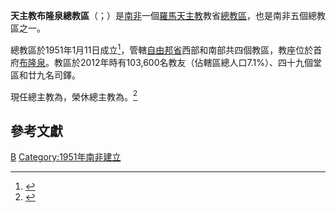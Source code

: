 {{Refimprove|time=2020-04-01T14:34:48+00:00}}
{{Infobox Roman Catholic diocese
|Roman Catholic Diocese of = 天主教布隆泉總教區
|Latin name of diocese = Archidioecesis Bloemfonteinensis
|border = catholic
|image = 
|caption = 
|location = [[南非|南非]]
|territory = [[自由邦省|自由邦省]]西部和南部
|population = 103,600
|rite = [[羅馬禮|羅馬禮]]
|patron = 
|province = 布隆泉
|established = 1951年1月11日
|cathedral = {{link-en|聖心主教座堂 (布隆泉)|Sacred Heart Cathedral, Bloemfontein|聖心主教座堂}}
|co-cathedral =
|leadership = 總主教
|website = 
|pope = {{incumbent pope}}
|metropolitan = {{link-de|佐利萊·伯多祿·姆潘巴尼|Zolile Peter Mpambani}}
|coadjutor archbishop = 
|auxiliary = 
|emeritus = {{link-en|賈布拉尼·阿達圖斯·恩杜馬洛|Jabulani Adatus Nxumalo}}（榮休總主教）
}}
'''天主教布隆泉總教區'''（{{lang-la|Archidioecesis Bloemfonteinensis}}；{{lang-en|Roman Catholic Archdiocese of Bloemfontein}}）是[[南非|南非]]一個[[羅馬天主教|羅馬天主教]]教省[[總教區|總教區]]，也是南非五個總教區之一。

總教區於1951年1月11日成立<ref>{{cite book |title=APOSTOLICAE SEDIS |series=II |volume=XVIII |year=1951 |publisher=Typis Polyglottis Vaticanis |pages=257-263 |url=https://www.vatican.va/archive/aas/documents/AAS-43-1951-ocr.pdf |accessdate=2020-03-29 |archiveurl=https://web.archive.org/web/20200329082908/https://www.vatican.va/archive/aas/documents/AAS-43-1951-ocr.pdf |archivedate=2020-03-29 |language=la |dead-url=no }}</ref>，管轄[[自由邦省|自由邦省]]西部和南部共四個教區，教座位於首府[[布隆泉|布隆泉]]。教區於2012年時有103,600名教友（佔轄區總人口7.1%）、四十九個堂區和廿九名司鐸。

現任總主教為{{link-de|佐利萊·伯多祿·姆潘巴尼|Zolile Peter Mpambani}}，榮休總主教為{{link-en|賈布拉尼·阿達圖斯·恩杜馬洛|Jabulani Adatus Nxumalo}}。<ref>{{cite press release |title=Resignation and Appointments, 01.04.2020 |url=https://press.vatican.va/content/salastampa/en/bollettino/pubblico/2020/04/01/200401b.html |publisher=Holy See Press Office |accessdate=2020-04-01 |archiveurl=https://web.archive.org/web/20200401120639/https://press.vatican.va/content/salastampa/en/bollettino/pubblico/2020/04/01/200401b.html |archivedate=2020-04-01 |language=en |date=2020-04-01 |dead-url=no }}</ref>

==參考文獻==
{{reflist}}

{{南非天主教教區}}
[[Category:南非天主教教區|B]]
[[Category:1951年南非建立|Category:1951年南非建立]]